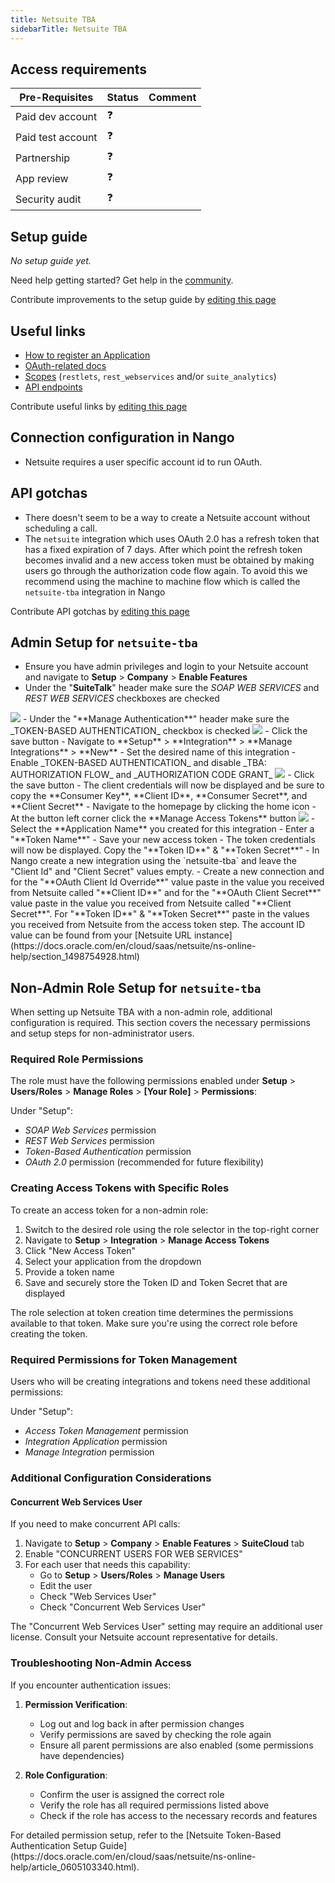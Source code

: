 ```yaml
---
title: Netsuite TBA
sidebarTitle: Netsuite TBA
---
```



<Overview />
<PreBuiltTooling />
<PreBuiltUseCases />

## Access requirements
| Pre-Requisites | Status | Comment|
| - | - | - |
| Paid dev account | ❓ |  |
| Paid test account | ❓ |  |
| Partnership | ❓ | |
| App review | ❓ |  |
| Security audit | ❓ | |


## Setup guide

_No setup guide yet._

<Tip>Need help getting started? Get help in the [community](https://nango.dev/slack).</Tip>

<Note>Contribute improvements to the setup guide by [editing this page](https://github.com/nangohq/nango/tree/master/docs-v2/integrations/all/netsuite-tba.mdx)</Note>


## Useful links

-   [How to register an Application](https://docs.oracle.com/en/cloud/saas/netsuite/ns-online-help/section_157771482304.html#Enable-the-OAuth-2.0-Feature)
-   [OAuth-related docs](https://docs.oracle.com/en/cloud/saas/netsuite/ns-online-help/section_158081944642.html#Step-One-GET-Request-to-the-Authorization-Endpoint)
-   [Scopes](https://docs.oracle.com/en/cloud/saas/netsuite/ns-online-help/section_158081944642.html#subsect_158091028094) (`restlets`, `rest_webservices` and/or `suite_analytics`)
-   [API endpoints](https://system.netsuite.com/help/helpcenter/en_US/APIs/REST_API_Browser/record/v1/2023.1/index.html)

<Note>Contribute useful links by [editing this page](https://github.com/nangohq/nango/tree/master/docs-v2/integrations/all/netsuite-tba.mdx)</Note>

## Connection configuration in Nango

- Netsuite requires a user specific account id to run OAuth.

## API gotchas

- There doesn't seem to be a way to create a Netsuite account without scheduling a call.
- The `netsuite` integration which uses OAuth 2.0 has a refresh token that has a fixed expiration of 7 days. After which point the refresh token becomes invalid and a new access token must be obtained by making users go through the authorization code flow again.
To avoid this we recommend using the machine to machine flow which is called the `netsuite-tba` integration in Nango

<Note>Contribute API gotchas by [editing this page](https://github.com/nangohq/nango/tree/master/docs-v2/integrations/all/netsuite-tba.mdx)</Note>

## Admin Setup for `netsuite-tba`
-   Ensure you have admin privileges and login to your Netsuite account and navigate to **Setup** > **Company** > **Enable Features**
-   Under the "**SuiteTalk**" header make sure the _SOAP WEB SERVICES_ and _REST WEB SERVICES_ checkboxes are checked
<Frame>
  <img src="/images/netsuite-soap-rest-checkboxes.png" />
</Frame>
-   Under the "**Manage Authentication**" header make sure the _TOKEN-BASED AUTHENTICATION_ checkbox is checked
<Frame>
  <img src="/images/netsuite-tba-checkbox.png" />
</Frame>
-   Click the save button
-   Navigate to **Setup** > **Integration** > **Manage Integrations** > **New**
-   Set the desired name of this integration
-   Enable _TOKEN-BASED AUTHENTICATION_ and disable _TBA: AUTHORIZATION FLOW_ and _AUTHORIZATION CODE GRANT_
<Frame>
  <img src="/images/netsuite-tba-configuration.png" />
</Frame>
-   Click the save button
-   The client credentials will now be displayed and be sure to copy the **Consumer Key**, **Client ID**, **Consumer Secret**, and **Client Secret**
-   Navigate to the homepage by clicking the home icon
-   At the button left corner click the **Manage Access Tokens** button
<Frame>
  <img src="/images/netsuite-create-token.png" />
</Frame>
-   Select the **Application Name** you created for this integration
-   Enter a "**Token Name**"
-   Save your new access token
-   The token credentials will now be displayed. Copy the "**Token ID**" & "**Token Secret**"
-   In Nango create a new integration using the `netsuite-tba` and leave the "Client Id" and "Client Secret" values empty.
-   Create a new connection and for the "**OAuth Client Id Override**" value paste in the
value you received from Netsuite called "**Client ID**" and for the "**OAuth Client Secret**" value paste in the value you received
from Netsuite called "**Client Secret**". For "**Token ID**" & "**Token Secret**" paste in the values you received from Netsuite
from the access token step. The account ID value can be found from your [Netsuite URL instance](https://docs.oracle.com/en/cloud/saas/netsuite/ns-online-help/section_1498754928.html)

## Non-Admin Role Setup for `netsuite-tba`

When setting up Netsuite TBA with a non-admin role, additional configuration is required. This section covers the necessary permissions and setup steps for non-administrator users.

### Required Role Permissions

The role must have the following permissions enabled under **Setup** > **Users/Roles** > **Manage Roles** > **[Your Role]** > **Permissions**:

Under "Setup":
- _SOAP Web Services_ permission
- _REST Web Services_ permission
- _Token-Based Authentication_ permission
- _OAuth 2.0_ permission (recommended for future flexibility)

### Creating Access Tokens with Specific Roles

To create an access token for a non-admin role:

1. Switch to the desired role using the role selector in the top-right corner
2. Navigate to **Setup** > **Integration** > **Manage Access Tokens**
3. Click "New Access Token"
4. Select your application from the dropdown
5. Provide a token name
6. Save and securely store the Token ID and Token Secret that are displayed

<Note>
The role selection at token creation time determines the permissions available to that token. Make sure you're using the correct role before creating the token.
</Note>

### Required Permissions for Token Management

Users who will be creating integrations and tokens need these additional permissions:

Under "Setup":
- _Access Token Management_ permission
- _Integration Application_ permission
- _Manage Integration_ permission

### Additional Configuration Considerations

#### Concurrent Web Services User

If you need to make concurrent API calls:

1. Navigate to **Setup** > **Company** > **Enable Features** > **SuiteCloud** tab
2. Enable "CONCURRENT USERS FOR WEB SERVICES"
3. For each user that needs this capability:
   - Go to **Setup** > **Users/Roles** > **Manage Users**
   - Edit the user
   - Check "Web Services User"
   - Check "Concurrent Web Services User"

<Warning>
The "Concurrent Web Services User" setting may require an additional user license. Consult your Netsuite account representative for details.
</Warning>

### Troubleshooting Non-Admin Access

If you encounter authentication issues:

1. **Permission Verification**:
   - Log out and log back in after permission changes
   - Verify permissions are saved by checking the role again
   - Ensure all parent permissions are also enabled (some permissions have dependencies)

2. **Role Configuration**:
   - Confirm the user is assigned the correct role
   - Verify the role has all required permissions listed above
   - Check if the role has access to the necessary records and features

<Tip>
For detailed permission setup, refer to the [Netsuite Token-Based Authentication Setup Guide](https://docs.oracle.com/en/cloud/saas/netsuite/ns-online-help/article_0605103340.html).
</Tip>
